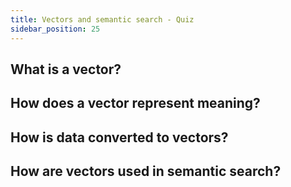 ```yaml
---
title: Vectors and semantic search - Quiz
sidebar_position: 25
---
```


## What is a vector?

## How does a vector represent meaning?

## How is data converted to vectors?

## How are vectors used in semantic search?
